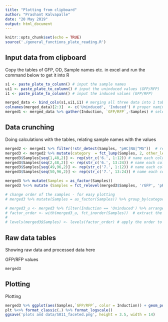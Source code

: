 ```yaml
---
title: "Plotting from clipboard"
author: "Prashant Kalvapalle"
date: "20 May 2019"
output: html_document
---
```


```r
knitr::opts_chunk$set(echo = TRUE)
source('./general_functions_plate_reading.R')
```

## Input data from clipboard

Copy the tables of GFP, OD, Sample names etc. in excel and run the command below to get it into R

```r
s1 <- paste_plate_to_column() # input the sample names
ui1 <- paste_plate_to_column() # input the uninduced values (GFP/RFP)
i1 <- paste_plate_to_column() # input the induced values (GFP/RFP)

merged_data <- bind_cols(s1,ui1,i1) # merging all three data into 1 table
colnames(merged_data)[2:3]  <- c('Uninduced', 'Induced') # proper naming of columns
merged1 <- merged_data %>% gather(Induction, `GFP/RFP`,-Samples) # select only the data values
```

## Data crunching

Doing calculations with the tables, relating sample names with the values

```r
merged2 <- merged1 %>% filter(!str_detect(Samples, "pHC|NA|^MG"))  # remove unneccesary samples
merged3 <- merged2 %>% mutate(category  = fct_lump(Samples, 2, other_level = 'Controls')) %>% arrange(Samples) # make a new column for frequent categories
merged3$Samples[seq(1,48,2)] <- rep(str_c('6.', 1:12)) # name each colony with a number
merged3$Samples[seq(2,48,2)] <- rep(str_c('6.', 13:24)) # name each colony with a number
merged3$Samples[seq(49,96,2)] <- rep(str_c('7.', 1:12)) # name each colony with a number
merged3$Samples[seq(50,96,2)] <- rep(str_c('7.', 13:24)) # name each colony with a number

merged3 %>% mutate(Samples = as_factor(Samples)) 
merged3 %<>% mutate (Samples = fct_relevel(merged3$Samples, 'rGFP', 'pRV01', 'fGFP', 'pPK04', after = 96))

# change order of the samples - for easy plotting
# merged3 %>% mutate(Samples = as_factor(Samples)) %>% group_by(category) %>% mutate(Samples = fct_relevel(Samples, 'GFP/RFP')) -> m4

# merged3_u <- merged3 %>% filter(Induction == 'Uninduced') %>% arrange(`GFP/RFP`) # create in ascending order of uninduced
# factor_order <- with(merged3_u, fct_inorder(Samples))  # extract the sample names
# 
# levels(merged3$Samples) <- levels(factor_order) # apply the order to the data frame
```

## Raw data tables

Showing raw data and processed data here

GFP/RFP values
``` r
merged3
```


## Plotting

Plotting

```r
merged3 %>% ggplot(aes(Samples,`GFP/RFP`, color = Induction)) + geom_point()  + facet_wrap(~category, scales = 'free_x') -> plt
plt %<>% format_classic(.) %>% format_logscale()
ggsave('plots and data/S011_faceted.png', height = 3.5, width = 14)
```
